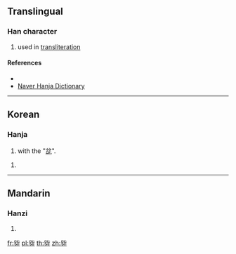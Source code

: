 ==Translingual==

===Han character===
{{Han char|rn=30|rad=口|as=06|sn=9|four=|canj=RPCSH|ids=⿱叱分}}

# used in [[transliteration]]

====References====
* {{Han ref|kx=0189.271|dj=0409.140|hdz=10620.051|uh=54DB|ud=21723}}
* [http://hanja.naver.com/hanja?q=%E5%93%9B Naver Hanja Dictionary]

----

==Korean==

===Hanja===
{{ko-hanja|hangeul=[[뿐]]|rv=ppun|mr=ppun|y=ppwun}}

# with the "[[兺]]". 

# {{defn|ko}}

----

==Mandarin==

===Hanzi===
{{cmn-hanzi|pin=[[fēn]] ([[fen1]])|wg=fen<sup>1</sup>}}

# {{defn|lang=cmn|sort=口06}}

[[fr:哛]]
[[pl:哛]]
[[th:哛]]
[[zh:哛]]